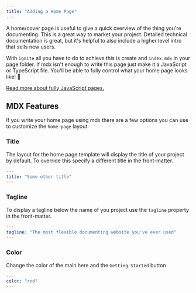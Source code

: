 ```yaml
---
title: "Adding a Home Page"
---
```


A home/cover page is useful to give a quick overview of the thing you're documenting.
This is a great way to market your project.
Detailed technical documentation is great, but it's helpful to also include a higher level intro that sells new users.

With `ignite` all you have to do to achieve this is create and `index.mdx` in your page folder.
If mdx isn't enough to write this page just make it a JavaScript or TypeScript file.
You'll be able to fully control what your home page looks like! :partying_face:

[Read more about fully JavaScript pages.](../advanced-features/javascript-pages)

## MDX Features

If you write your home page using mdx there are a few options you can use to customize the `home-page` layout.

### Title

The layout for the home page template will display the title of your project by default.
To override this specify a different title in the front-matter.

```yaml
---
title: "Some other title"
---

```

### Tagline

To display a tagline below the name of you project use the `tagline` property in the front-matter.

```yaml
---
tagline: "The most flexible documenting website you've ever used"
---

```

### Color

Change the color of the main here and the `Getting Started` button

```yaml
---
color: "red"
---

```

